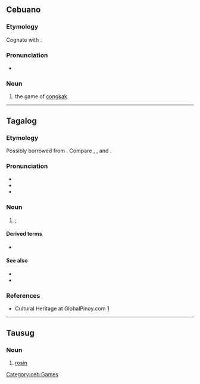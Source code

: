 ==Cebuano==

===Etymology===
Cognate with {{cog|tsg|sungka'}}.

===Pronunciation===
* {{hyph|ceb|sung|ka}}

===Noun===
{{head|ceb|noun}}

# the game of [[congkak]]

[[Category:ceb:Games]]

----

==Tagalog==
{{wikipedia}}

===Etymology===
Possibly borrowed from {{der|tl|ms|congkak}}. Compare {{cog|bcl|sungka}}, {{cog|ceb|sungka}}, and {{cog|tsg|sungka'}}.

===Pronunciation===
* {{hyph|tl|sung|ka}}
* {{tl-IPA|sungkâ}}
* {{tl-IPA}}
===Noun===
{{tl-noun|sungkâ|}}

# {{lb|tl|board games}} {{w|sungka}}; {{w|congkak}} {{gl|especially the Philippine variety}}

====Derived terms====
* {{l|tl|sungkaan}}

====See also====
* {{l|tl|bahay}}
* {{l|tl|ulo}}

===References===
* Cultural Heritage at GlobalPinoy.com [https://web.archive.org/web/20051220003004/http://www.globalpinoy.com/ch/ch_category.php?category=pinoygames&name=Sungka&table=ch_pinoygames&startpage=16&endpage=30]

----

==Tausug==

===Noun===
{{head|tsg|noun}}

# [[rosin]] {{gloss|for violin bows}}